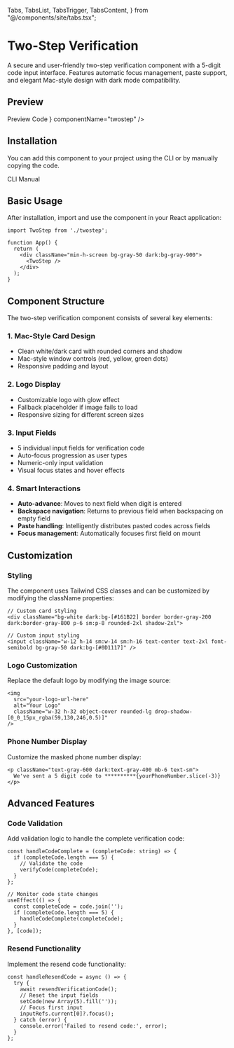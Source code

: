   Tabs,
  TabsList,
  TabsTrigger,
  TabsContent,
} from "@/components/site/tabs.tsx";

# Two-Step Verification

A secure and user-friendly two-step verification component with a 5-digit code input interface. Features automatic focus management, paste support, and elegant Mac-style design with dark mode compatibility.

## Preview

<Tabs defaultValue="preview" className="">
  <TabsList>
    <TabsTrigger value="preview">Preview</TabsTrigger>
    <TabsTrigger value="code">Code</TabsTrigger>
  </TabsList>
  <TabsContent value="preview">
    <ComponentRenderer component={<TwoStep />} componentName="twostep" />
  </TabsContent>
  <TabsContent value="code">
    <CodeBlock filePath="src/app/components/twostep/twostep.tsx" />
  </TabsContent>
</Tabs>

## Installation

You can add this component to your project using the CLI or by manually copying the code.

<Tabs defaultValue="cli" className="">
  <TabsList>
    <TabsTrigger value="cli">CLI</TabsTrigger>
    <TabsTrigger value="manual">Manual</TabsTrigger>
  </TabsList>
  <TabsContent value="cli">
    <Cli command={`add twostep.json`} />
  </TabsContent>

  <TabsContent value="manual">
    <CodeBlock filePath="src/app/components/twostep/twostep.tsx" />
  </TabsContent>
</Tabs>


## Basic Usage

After installation, import and use the component in your React application:

```tsx
import TwoStep from './twostep';

function App() {
  return (
    <div className="min-h-screen bg-gray-50 dark:bg-gray-900">
      <TwoStep />
    </div>
  );
}
```

## Component Structure

The two-step verification component consists of several key elements:

### 1. Mac-Style Card Design
- Clean white/dark card with rounded corners and shadow
- Mac-style window controls (red, yellow, green dots)
- Responsive padding and layout

### 2. Logo Display
- Customizable logo with glow effect
- Fallback placeholder if image fails to load
- Responsive sizing for different screen sizes

### 3. Input Fields
- 5 individual input fields for verification code
- Auto-focus progression as user types
- Numeric-only input validation
- Visual focus states and hover effects

### 4. Smart Interactions
- **Auto-advance**: Moves to next field when digit is entered
- **Backspace navigation**: Returns to previous field when backspacing on empty field
- **Paste handling**: Intelligently distributes pasted codes across fields
- **Focus management**: Automatically focuses first field on mount

## Customization

### Styling

The component uses Tailwind CSS classes and can be customized by modifying the className properties:

```tsx
// Custom card styling
<div className="bg-white dark:bg-[#161B22] border border-gray-200 dark:border-gray-800 p-6 sm:p-8 rounded-2xl shadow-2xl">

// Custom input styling
<input className="w-12 h-14 sm:w-14 sm:h-16 text-center text-2xl font-semibold bg-gray-50 dark:bg-[#0D1117]" />
```

### Logo Customization

Replace the default logo by modifying the image source:

```tsx
<img
  src="your-logo-url-here"
  alt="Your Logo"
  className="w-32 h-32 object-cover rounded-lg drop-shadow-[0_0_15px_rgba(59,130,246,0.5)]"
/>
```

### Phone Number Display

Customize the masked phone number display:

```tsx
<p className="text-gray-600 dark:text-gray-400 mb-6 text-sm">
  We've sent a 5 digit code to **********{yourPhoneNumber.slice(-3)}
</p>
```

## Advanced Features

### Code Validation

Add validation logic to handle the complete verification code:

```tsx
const handleCodeComplete = (completeCode: string) => {
  if (completeCode.length === 5) {
    // Validate the code
    verifyCode(completeCode);
  }
};

// Monitor code state changes
useEffect(() => {
  const completeCode = code.join('');
  if (completeCode.length === 5) {
    handleCodeComplete(completeCode);
  }
}, [code]);
```

### Resend Functionality

Implement the resend code functionality:

```tsx
const handleResendCode = async () => {
  try {
    await resendVerificationCode();
    // Reset the input fields
    setCode(new Array(5).fill(''));
    // Focus first input
    inputRefs.current[0]?.focus();
  } catch (error) {
    console.error('Failed to resend code:', error);
  }
};
```